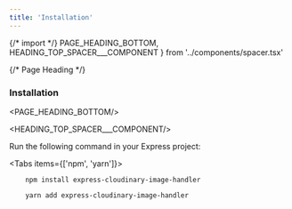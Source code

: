 ```yaml
---
title: 'Installation'
---
```


{/* import */}
    PAGE_HEADING_BOTTOM,
    HEADING_TOP_SPACER___COMPONENT
} from '../components/spacer.tsx'



{/* Page Heading */}
### Installation
<PAGE_HEADING_BOTTOM/>

<HEADING_TOP_SPACER___COMPONENT/>


Run the following command in your Express project:

<Tabs items={['npm', 'yarn']}>


  <Tab>

   ```shell copy
       npm install express-cloudinary-image-handler
   ```
  </Tab>



  <Tab>

   ```shell copy
       yarn add express-cloudinary-image-handler
   ```

  </Tab>


</Tabs>